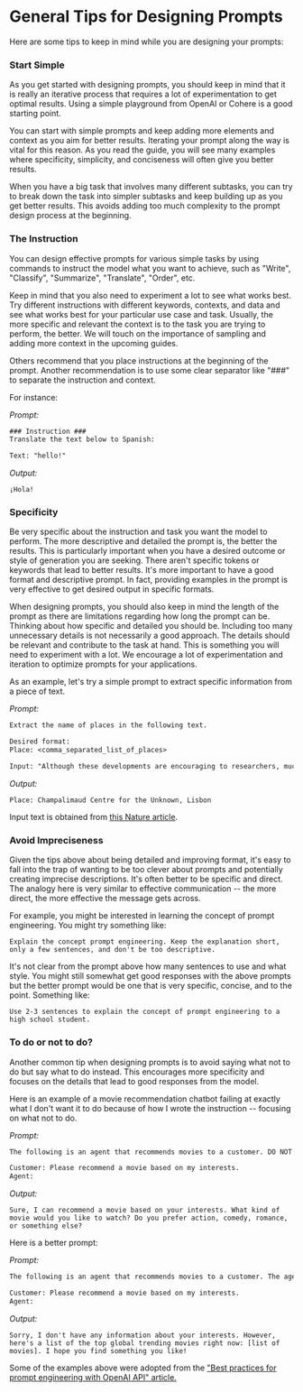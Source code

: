 # General Tips for Designing Prompts

Here are some tips to keep in mind while you are designing your prompts:


### Start Simple
As you get started with designing prompts, you should keep in mind that it is really an iterative process that requires a lot of experimentation to get optimal results. Using a simple playground from OpenAI or Cohere is a good starting point.

You can start with simple prompts and keep adding more elements and context as you aim for better results. Iterating your prompt along the way is vital for this reason. As you read the guide, you will see many examples where specificity, simplicity, and conciseness will often give you better results.

When you have a big task that involves many different subtasks, you can try to break down the task into simpler subtasks and keep building up as you get better results. This avoids adding too much complexity to the prompt design process at the beginning.

### The Instruction
You can design effective prompts for various simple tasks by using commands to instruct the model what you want to achieve, such as "Write", "Classify", "Summarize", "Translate", "Order", etc.

Keep in mind that you also need to experiment a lot to see what works best. Try different instructions with different keywords, contexts, and data and see what works best for your particular use case and task. Usually, the more specific and relevant the context is to the task you are trying to perform, the better. We will touch on the importance of sampling and adding more context in the upcoming guides.

Others recommend that you place instructions at the beginning of the prompt. Another recommendation is to use some clear separator like "###" to separate the instruction and context.

For instance:

*Prompt:*
```txt filename="impromptu.txt" {1} copy
### Instruction ###
Translate the text below to Spanish:

Text: "hello!"
```

*Output:*
```
¡Hola!
```

### Specificity
Be very specific about the instruction and task you want the model to perform. The more descriptive and detailed the prompt is, the better the results. This is particularly important when you have a desired outcome or style of generation you are seeking. There aren't specific tokens or keywords that lead to better results. It's more important to have a good format and descriptive prompt. In fact, providing examples in the prompt is very effective to get desired output in specific formats.

When designing prompts, you should also keep in mind the length of the prompt as there are limitations regarding how long the prompt can be. Thinking about how specific and detailed you should be. Including too many unnecessary details is not necessarily a good approach. The details should be relevant and contribute to the task at hand. This is something you will need to experiment with a lot. We encourage a lot of experimentation and iteration to optimize prompts for your applications.

As an example, let's try a simple prompt to extract specific information from a piece of text.

*Prompt:*
```txt filename="impromptu.txt" copy
Extract the name of places in the following text. 

Desired format:
Place: <comma_separated_list_of_places>

Input: "Although these developments are encouraging to researchers, much is still a mystery. “We often have a black box between the brain and the effect we see in the periphery,” says Henrique Veiga-Fernandes, a neuroimmunologist at the Champalimaud Centre for the Unknown in Lisbon. “If we want to use it in the therapeutic context, we actually need to understand the mechanism.“"
```

*Output:*
```
Place: Champalimaud Centre for the Unknown, Lisbon
```

Input text is obtained from [this Nature article](https://www.nature.com/articles/d41586-023-00509-z).

### Avoid Impreciseness

Given the tips above about being detailed and improving format, it's easy to fall into the trap of wanting to be too clever about prompts and potentially creating imprecise descriptions. It's often better to be specific and direct. The analogy here is very similar to effective communication -- the more direct, the more effective the message gets across.

For example, you might be interested in learning the concept of prompt engineering. You might try something like:

```
Explain the concept prompt engineering. Keep the explanation short, only a few sentences, and don't be too descriptive.
```

It's not clear from the prompt above how many sentences to use and what style. You might still somewhat get good responses with the above prompts but the better prompt would be one that is very specific, concise, and to the point. Something like:

```
Use 2-3 sentences to explain the concept of prompt engineering to a high school student.
```

### To do or not to do?
Another common tip when designing prompts is to avoid saying what not to do but say what to do instead. This encourages more specificity and focuses on the details that lead to good responses from the model.

Here is an example of a movie recommendation chatbot failing at exactly what I don't want it to do because of how I wrote the instruction -- focusing on what not to do.

*Prompt:*
```txt filename="impromptu.txt" {3} copy
The following is an agent that recommends movies to a customer. DO NOT ASK FOR INTERESTS. DO NOT ASK FOR PERSONAL INFORMATION.

Customer: Please recommend a movie based on my interests.
Agent: 
```

*Output:*
```
Sure, I can recommend a movie based on your interests. What kind of movie would you like to watch? Do you prefer action, comedy, romance, or something else?
```

Here is a better prompt:

*Prompt:*
```txt filename="impromptu.txt" {3} copy
The following is an agent that recommends movies to a customer. The agent is responsible to recommend a movie from the top global trending movies. It should refrain from asking users for their preferences and avoid asking for personal information. If the agent doesn't have a movie to recommend, it should respond "Sorry, couldn't find a movie to recommend today.".

Customer: Please recommend a movie based on my interests.
Agent:
```

*Output:*
```
Sorry, I don't have any information about your interests. However, here's a list of the top global trending movies right now: [list of movies]. I hope you find something you like!
```

Some of the examples above were adopted from the ["Best practices for prompt engineering with OpenAI API" article.](https://help.openai.com/en/articles/6654000-best-practices-for-prompt-engineering-with-openai-api)
